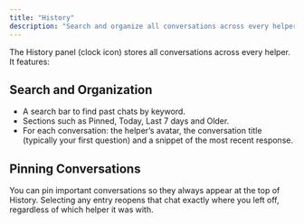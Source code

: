```yaml
---
title: "History"
description: "Search and organize all conversations across every helper in one place."
---
```

The History panel (clock icon) stores all conversations across every helper. It features:

## Search and Organization

- A search bar to find past chats by keyword.
- Sections such as Pinned, Today, Last 7 days and Older.
- For each conversation: the helper’s avatar, the conversation title (typically your first question) and a snippet of the most recent response.

## Pinning Conversations

You can pin important conversations so they always appear at the top of History. Selecting any entry reopens that chat exactly where you left off, regardless of which helper it was with.